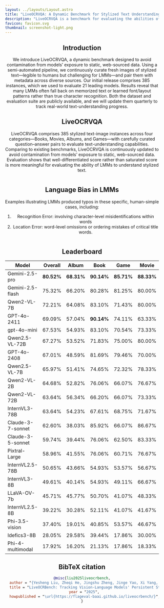 ```yaml
---
layout: ../layouts/Layout.astro
title: "LiveOCRVQA: A Dynamic Benchmark for Stylized Text Understanding"
description: "LiveOCRVQA is a benchmark for evaluating the abilities of vision-language models on stylized text reading."
favicon: favicon.svg
thumbnail: screenshot-light.png
---
```






<Header
  title={frontmatter.title}
  authors={[
    {
      name: "Yesheng Liu",
      notes: ["*", "†", "††"],
    },
    {
      name: "Zheqi He",
      institution: "",
      notes: ["*"],
    },
    {
      name: "Jingshu Zheng",
      notes: ["*"],
    },
    {
      name: "Jinge Yao",
      notes: ["*"],
    },
    {
      name: "Xi Yang",
      notes: ["*"],
    },
    {
      name: "Jiajun Zhang",
      notes: ["†", "††"],
    },
  ]}
  notes={[
    {
      symbol: "*",
      text: "BAAI",
    },
    {
      symbol: "†",
      text: "Institute of Automation, Chinese Academy of Sciences",
    },
    {
      symbol: "††",
      text: "School of Artificial Intelligence, University of Chinese Academy of Sciences ",
    },
  ]}
  links={[
    {
      name: "Paper",
      url: "",
      icon: "ri:file-pdf-2-line",
    },
    {
      name: "Code",
      url: "https://github.com/flageval-baai/FlagEvalMM/tree/liveocrvqa/tasks/liveocrvqa",
      icon: "ri:github-line",
    },
    {
      name: "arXiv",
      url: "",
      icon: "academicons:arxiv",
    },
    {
      name: "Dataset",
      url: "https://huggingface.co/datasets/BAAI/LiveOCRVQA/",
      icon: "simple-icons:huggingface",
      iconColor: "#FFD21E",
    }
  ]}
  />


<HighlightedSection>

## Introduction

We introduce LiveOCRVQA, a dynamic benchmark designed to avoid contamination from models’ exposure to static, web-sourced data. Using a semi-automated pipeline, we continuously curate fresh images of stylized text—legible to humans but challenging for LMMs—and pair them with metadata across diverse sources. Our initial release comprises 385 instances, which we used to evaluate 21 leading models. Results reveal that many LMMs often fall back on memorized text or learned font/layout patterns rather than true character recognition. Both the dataset and evaluation suite are publicly available, and we will update them quarterly to track real-world text-understanding progress.

</HighlightedSection>

## LiveOCRVQA

LiveOCRVQA comprises 385 stylized text-image instances across four categories—Books, Movies, Albums, and Games—with carefully curated question–answer pairs to evaluate text-understanding capabilities. Comparing to existing benchmarks, LiveOCRVQA is continuously updated to avoid contamination from models’ exposure to static, web-sourced data. Evaluation shows that well-differentiated score rather than saturated score is more meaningful for evaluating the ability of LMMs to understand stylized text.


<Figure>
  <Image slot="figure" source={benchmark} altText="LiveOCRBench" />
  <span slot="caption"></span>
</Figure>

## Language Bias in LMMs
Examples illustrating LMMs produced typos in these specific, human-simple cases, including: 
1. Recognition Error: involving character-level misidentifications within words
2. Location Error: word-level omissions or ordering mistakes of critical title words.
<Figure>
  <Image slot="figure" source={bias} altText="Language Bias" />
  <span slot="caption"></span>
</Figure>

## Leaderboard



| Model                | Overall   | Album     | Book      | Game      | Movie     |
|----------------------|-----------|-----------|-----------|-----------|-----------|
| Gemini-2.5-pro       | **80.52%**| **68.31%**| **90.14%**| **85.71%**| **88.33%**|
| Gemini-2.5-flash     | 75.32%    | 66.20%    | 80.28%    | 81.25%    | 80.00%    |
| Qwen2-VL-7B          | 72.21%    | 64.08%    | 83.10%    | 71.43%    | 80.00%    |
| GPT-4o-2411          | 69.09%    | 57.04%    | **90.14%**| 74.11%    | 63.33%    |
| gpt-4o-mini          | 67.53%    | 54.93%    | 83.10%    | 70.54%    | 73.33%    |
| Qwen2.5-VL-72B       | 67.27%    | 53.52%    | 71.83%    | 75.00%    | 80.00%    |
| GPT-4o-2408          | 67.01%    | 48.59%    | 81.69%    | 79.46%    | 70.00%    |
| Qwen2.5-VL-7B        | 65.97%    | 51.41%    | 74.65%    | 72.32%    | 78.33%    |
| Qwen2-VL-2B          | 64.68%    | 52.82%    | 76.06%    | 66.07%    | 76.67%    |
| Qwen2-VL-72B         | 63.64%    | 56.34%    | 66.20%    | 66.07%    | 73.33%    |
| InternVL3-78B        | 63.64%    | 54.23%    | 67.61%    | 68.75%    | 71.67%    |
| Claude-3-7-sonnet    | 62.60%    | 38.03%    | 85.92%    | 66.07%    | 86.67%  |
| Claude-3-5-sonnet    | 59.74%    | 39.44%    | 76.06%    | 62.50%    | 83.33%    |
| Pixtral-Large        | 58.96%    | 41.55%    | 76.06%    | 60.71%    | 76.67%    |
| InternVL2.5-78B      | 50.65%    | 43.66%    | 54.93%    | 53.57%    | 56.67%    |
| InternVL3-8B         | 49.61%    | 40.14%    | 54.93%    | 49.11%    | 66.67%    |
| LLaVA-OV-7b          | 45.71%    | 45.77%    | 50.70%    | 41.07%    | 48.33%    |
| InternVL2.5-8B       | 39.22%    | 30.28%    | 52.11%    | 41.07%    | 41.67%    |
| Phi-3.5-vision       | 37.40%    | 19.01%    | 40.85%    | 53.57%    | 46.67%    |
| Idefics3-8B          | 28.05%    | 29.58%    | 39.44%    | 17.86%    | 30.00%    |
| Phi-4-multimodal     | 17.92%    | 16.20%    | 21.13%    | 17.86%    | 18.33%    |

## BibTeX citation

```bibtex
@misc{liu2025liveocrbench,
  author = "{Yesheng Liu, Zheqi He, Jingshu Zheng, Jinge Yao, Xi Yang, Jiajun Zhang}",
  title = "LiveOCRBench: Tracking Vision-Language Models' Persistent Struggles with Text Recognition",
  year = "2025",
  howpublished = "\url{https://flageval-baai.github.io/liveocrbench/}",
}
```